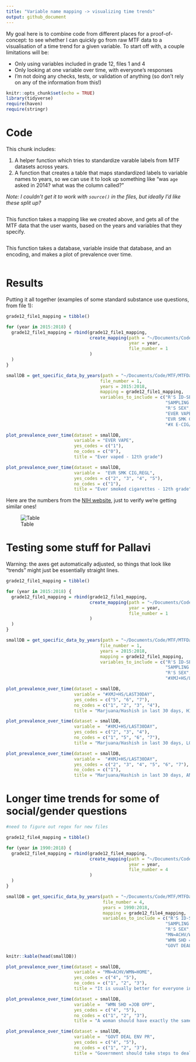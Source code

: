 ```yaml
---
title: "Variable name mapping -> visualizing time trends"
output: github_document
---
```

My goal here is to combine code from different places for a proof-of-concept: to see whether I can quickly go from raw MTF data to a visualisation of a time trend for a given variable. To start off with, a couple limitations will be:

* Only using variables included in grade 12, files 1 and 4
* Only looking at one variable over time, with everyone's responses
* I'm not doing any checks, tests, or validation of anything (so don't rely on any of the information from this!)

```r
knitr::opts_chunk$set(echo = TRUE)
library(tidyverse)
require(haven)
require(stringr)
```

# Code

This chunk includes:

1. A helper function which tries to standardize varable labels from MTF datasets across years.
2. A function that creates a table that maps standardized labels to variable names to years, so we can use it to look up something like "was `age` asked in 2014? what was the column called?"

*Note: I couldn't get it to work with `source()` in the files, but ideally I'd like these split up?*
```r
```

This function takes a mapping like we created above, and gets all of the MTF data that the user wants, based on the years and variables that they specify.
```r
```

This function takes a database, variable inside that database, and an encoding, and makes a plot of prevalence over time.
```r
```

# Results

Putting it all together (examples of some standard substance use questions, from file 1):
```r
grade12_file1_mapping = tibble()

for (year in 2015:2018) {
  grade12_file1_mapping = rbind(grade12_file1_mapping,
                                create_mapping(path = "~/Documents/Code/MTF/MTFData/12th_grade/",
                                               year = year,
                                               file_number = 1
                                )
  )
}

smallDB = get_specific_data_by_years(path = "~/Documents/Code/MTF/MTFData/12th_grade/",
                                    file_number = 1,
                                    years = 2015:2018,
                                    mapping = grade12_file1_mapping,
                                    variables_to_include = c("R'S ID-SERIAL #",
                                                             "SAMPLING WEIGHT",
                                                             "R'S SEX",
                                                             "EVER VAPE",
                                                             "EVR SMK CIG,REGL",
                                                             "#X E-CIG/30DAY"))

plot_prevalence_over_time(dataset = smallDB,
                          variable = "EVER VAPE",
                          yes_codes = c("1"),
                          no_codes = c("0"),
                          title = "Ever vaped - 12th grade")

plot_prevalence_over_time(dataset = smallDB,
                          variable =  "EVR SMK CIG,REGL",
                          yes_codes = c("2", "3", "4", "5"),
                          no_codes = c("1"),
                          title = "Ever smoked cigarettes - 12th grade")
```

Here are the numbers from the [NIH website](https://www.drugabuse.gov/drug-topics/trends-statistics/monitoring-future/monitoring-future-study-trends-in-prevalence-various-drugs), just to verify we're getting similar ones!

![Table](MTF-trends-from-NIH.png)


# Testing some stuff for Pallavi

Warning: the axes get automatically adjusted, so things that look like "trends" might just be essentially straight lines.
```r
grade12_file1_mapping = tibble()

for (year in 2015:2018) {
  grade12_file1_mapping = rbind(grade12_file1_mapping,
                                create_mapping(path = "~/Documents/Code/MTF/MTFData/12th_grade/",
                                               year = year,
                                               file_number = 1
                                )
  )
}

smallDB = get_specific_data_by_years(path = "~/Documents/Code/MTF/MTFData/12th_grade/",
                                    file_number = 1,
                                    years = 2015:2018,
                                    mapping = grade12_file1_mapping,
                                    variables_to_include = c("R'S ID-SERIAL #",
                                                             "SAMPLING WEIGHT",
                                                             "R'S SEX",
                                                             "#XMJ+HS/LAST30DAY"))

plot_prevalence_over_time(dataset = smallDB,
                          variable = "#XMJ+HS/LAST30DAY",
                          yes_codes = c("5", "6", "7"),
                          no_codes = c("1", "2", "3", "4"),
                          title = "Marjuana/Hashish in last 30 days, HIGH useage - 12th grade")

plot_prevalence_over_time(dataset = smallDB,
                          variable =  "#XMJ+HS/LAST30DAY",
                          yes_codes = c("2", "3", "4"),
                          no_codes = c("1", "5", "6", "7"),
                          title = "Marjuana/Hashish in last 30 days, LOW useage - 12th grade")

plot_prevalence_over_time(dataset = smallDB,
                          variable =  "#XMJ+HS/LAST30DAY",
                          yes_codes = c("2", "3", "4", "5", "6", "7"),
                          no_codes = c("1"),
                          title = "Marjuana/Hashish in last 30 days, ANY useage - 12th grade")

```


# Longer time trends for some of social/gender questions
```r
#need to figure out regex for new files

grade12_file4_mapping = tibble()

for (year in 1990:2018) {
  grade12_file4_mapping = rbind(grade12_file4_mapping,
                                create_mapping(path = "~/Documents/Code/MTF/MTFData/12th_grade/",
                                               year = year,
                                               file_number = 4
                                )
  )
}

smallDB = get_specific_data_by_years(path = "~/Documents/Code/MTF/MTFData/12th_grade/",
                                     file_number = 4,
                                     years = 1990:2018,
                                     mapping = grade12_file4_mapping,
                                     variables_to_include = c("R'S ID-SERIAL #",
                                                             "SAMPLING WEIGHT",
                                                             "R'S SEX",
                                                             "MN=ACHV/WMN=HOME",
                                                             "WMN SHD =JOB OPP",
                                                             "GOVT DEAL ENV PR"))

knitr::kable(head(smallDB))

plot_prevalence_over_time(dataset = smallDB,
                          variable = "MN=ACHV/WMN=HOME",
                          yes_codes = c("4", "5"),
                          no_codes = c("1", "2", "3"),
                          title = "It is usually better for everyone involved if the man is the achiever outside the home and the woman takes care of the home and family - 12th grade, 'Mostly Agree' + 'Agree'")

plot_prevalence_over_time(dataset = smallDB,
                          variable =  "WMN SHD =JOB OPP",
                          yes_codes = c("4", "5"),
                          no_codes = c("1", "2", "3"),
                          title = "A woman should have exactly the same job opportunities as a man - 12th grade, 'Mostly Agree' + 'Agree'")

plot_prevalence_over_time(dataset = smallDB,
                          variable =  "GOVT DEAL ENV PR",
                          yes_codes = c("4", "5"),
                          no_codes = c("1", "2", "3"),
                          title = "Government should take steps to deal with our environmental problems, even if it means that most of us pay higher prices or taxes - 12th grade, 'Mostly Agree' + 'Agree'")
```

